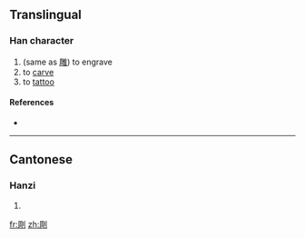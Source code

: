 ==Translingual==

===Han character===
{{Han char|rn=18|rad=刀|as=08|sn=10|four=|canj=月口中弓 (BRLN)}}

# (same as [[雕]]) to engrave
# to [[carve]]
# to [[tattoo]]

====References====
* {{Han ref|kx=0141.330|hdz=10345.080|uh=34EE|ud=13550}}

----

==Cantonese==

===Hanzi===
{{yue-hanzi|jyut=|y=diu1}}

# {{defn|Cantonese|sort=刀08}}

[[fr:㓮]]
[[zh:㓮]]